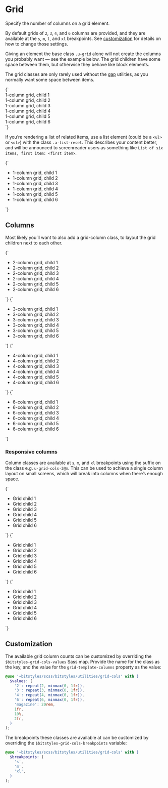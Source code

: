 
<Meta title="Utilities/grid-cols" />

# Grid

Specify the number of columns on a grid element.

By default grids of `2`, `3`, `4`, and `6` columns are provided, and they are available at the `s`, `m`, `l`, and `xl` breakpoints. See [customization](#customization) for details on how to change those settings.

Giving an element the base class `.u-grid` alone will not create the columns you probably want — see the example below. The grid children have some space between them, but otherwise they behave like block elements.

The grid classes are only rarely used without the [gap](/docs/utilities-gap--u-gap-l) utilities, as you normally want some space between items.

<Canvas>
  <Story name="u-grid">
    {`
      <div class="u-grid u-gap-l u-padding-m u-bg-gray-light">
        <div class="u-bg-background u-padding-m a-card">1-column grid, child 1</div>
        <div class="u-bg-background u-padding-m a-card">1-column grid, child 2</div>
        <div class="u-bg-background u-padding-m a-card">1-column grid, child 3</div>
        <div class="u-bg-background u-padding-m a-card">1-column grid, child 4</div>
        <div class="u-bg-background u-padding-m a-card">1-column grid, child 5</div>
        <div class="u-bg-background u-padding-m a-card">1-column grid, child 6</div>
      </div>
    `}
  </Story>
</Canvas>

If you’re rendering a list of related items, use a list element (could be a `<ul>` or `<ol>`) with the class `.a-list-reset`. This describes your content better, and will be announced to screenreader users as something like `List of six items, first item: <first item>`.

<Canvas>
  <Story name="u-grid (list)">
    {`
      <ul class="u-grid u-gap-l a-list-reset u-padding-m u-bg-gray-light">
        <li class="u-bg-background u-padding-m a-card">1-column grid, child 1</li>
        <li class="u-bg-background u-padding-m a-card">1-column grid, child 2</li>
        <li class="u-bg-background u-padding-m a-card">1-column grid, child 3</li>
        <li class="u-bg-background u-padding-m a-card">1-column grid, child 4</li>
        <li class="u-bg-background u-padding-m a-card">1-column grid, child 5</li>
        <li class="u-bg-background u-padding-m a-card">1-column grid, child 6</li>
      </ul>
    `}
  </Story>
</Canvas>

## Columns

Most likely you’ll want to also add a grid-column class, to layout the grid children next to each other.

<Canvas isColumn>
  <Story name="u-grid-cols-2">
    {`
      <ul class="u-grid u-gap-l u-grid-cols-2 u-padding-m u-bg-gray-light a-list-reset">
        <li class="u-bg-background u-padding-m a-card">2-column grid, child 1</li>
        <li class="u-bg-background u-padding-m a-card">2-column grid, child 2</li>
        <li class="u-bg-background u-padding-m a-card">2-column grid, child 3</li>
        <li class="u-bg-background u-padding-m a-card">2-column grid, child 4</li>
        <li class="u-bg-background u-padding-m a-card">2-column grid, child 5</li>
        <li class="u-bg-background u-padding-m a-card">2-column grid, child 6</li>
      </ul>
    `}
  </Story>
  <Story name="u-grid-cols-3">
    {`
      <ul class="u-grid u-gap-l u-grid-cols-3 u-padding-m u-bg-gray-light a-list-reset">
        <li class="u-bg-background u-padding-m a-card">3-column grid, child 1</li>
        <li class="u-bg-background u-padding-m a-card">3-column grid, child 2</li>
        <li class="u-bg-background u-padding-m a-card">3-column grid, child 3</li>
        <li class="u-bg-background u-padding-m a-card">3-column grid, child 4</li>
        <li class="u-bg-background u-padding-m a-card">3-column grid, child 5</li>
        <li class="u-bg-background u-padding-m a-card">3-column grid, child 6</li>
      </ul>
    `}
  </Story>
  <Story name="u-grid-cols-4">
    {`
      <ul class="u-grid u-gap-l u-grid-cols-4 u-padding-m u-bg-gray-light a-list-reset">
        <li class="u-bg-background u-padding-m a-card">4-column grid, child 1</li>
        <li class="u-bg-background u-padding-m a-card">4-column grid, child 2</li>
        <li class="u-bg-background u-padding-m a-card">4-column grid, child 3</li>
        <li class="u-bg-background u-padding-m a-card">4-column grid, child 4</li>
        <li class="u-bg-background u-padding-m a-card">4-column grid, child 5</li>
        <li class="u-bg-background u-padding-m a-card">4-column grid, child 6</li>
      </ul>
    `}
  </Story>
  <Story name="u-grid-cols-6">
    {`
      <ul class="u-grid u-gap-l u-grid-cols-6 u-padding-m u-bg-gray-light a-list-reset">
        <li class="u-bg-background u-padding-m a-card">6-column grid, child 1</li>
        <li class="u-bg-background u-padding-m a-card">6-column grid, child 2</li>
        <li class="u-bg-background u-padding-m a-card">6-column grid, child 3</li>
        <li class="u-bg-background u-padding-m a-card">6-column grid, child 4</li>
        <li class="u-bg-background u-padding-m a-card">6-column grid, child 5</li>
        <li class="u-bg-background u-padding-m a-card">6-column grid, child 6</li>
      </ul>
    `}
  </Story>
</Canvas>

### Responsive columns

Column classes are available at `s`, `m`, and `xl` breakpoints using the suffix on the class e.g. `u-grid-cols-3@m`. This can be used to achieve a single column layout on small screens, which will break into columns when there’s enough space.

<Canvas isColumn>
  <Story name="u-grid-cols-3@s">
    {`
      <ul class="u-grid u-gap-l u-grid-cols-3@s u-padding-m u-bg-gray-light a-list-reset">
        <li class="u-bg-background u-padding-m a-card">Grid child 1</li>
        <li class="u-bg-background u-padding-m a-card">Grid child 2</li>
        <li class="u-bg-background u-padding-m a-card">Grid child 3</li>
        <li class="u-bg-background u-padding-m a-card">Grid child 4</li>
        <li class="u-bg-background u-padding-m a-card">Grid child 5</li>
        <li class="u-bg-background u-padding-m a-card">Grid child 6</li>
      </ul>
    `}
  </Story>
  <Story name="u-grid-cols-3@m">
    {`
      <ul class="u-grid u-gap-l u-grid-cols-3@m u-padding-m u-bg-gray-light a-list-reset">
        <li class="u-bg-background u-padding-m a-card">Grid child 1</li>
        <li class="u-bg-background u-padding-m a-card">Grid child 2</li>
        <li class="u-bg-background u-padding-m a-card">Grid child 3</li>
        <li class="u-bg-background u-padding-m a-card">Grid child 4</li>
        <li class="u-bg-background u-padding-m a-card">Grid child 5</li>
        <li class="u-bg-background u-padding-m a-card">Grid child 6</li>
      </ul>
    `}
  </Story>
  <Story name="u-grid-cols-3@xl">
    {`
      <ul class="u-grid u-gap-l u-grid-cols-3@m u-padding-m u-bg-gray-light a-list-reset">
        <li class="u-bg-background u-padding-m a-card">Grid child 1</li>
        <li class="u-bg-background u-padding-m a-card">Grid child 2</li>
        <li class="u-bg-background u-padding-m a-card">Grid child 3</li>
        <li class="u-bg-background u-padding-m a-card">Grid child 4</li>
        <li class="u-bg-background u-padding-m a-card">Grid child 5</li>
        <li class="u-bg-background u-padding-m a-card">Grid child 6</li>
      </ul>
    `}
  </Story>
</Canvas>

## Customization

The available grid column counts can be customized by overriding the `$bitstyles-grid-cols-values` Sass map. Provide the name for the class as the key, and the value for the `grid-template-columns` property as the value:

```scss
@use '~bitstyles/scss/bitstyles/utilities/grid-cols' with (
  $values: (
    '2': repeat(2, minmax(0, 1fr)),
    '3': repeat(3, minmax(0, 1fr)),
    '4': repeat(4, minmax(0, 1fr)),
    '6': repeat(6, minmax(0, 1fr)),
    'magazine': 20rem,
    1fr,
    10%,
    2fr,
  )
);
```

The breakpoints these classes are available at can be customized by overriding the `$bitstyles-grid-cols-breakpoints` variable:

```scss
@use '~bitstyles/scss/bitstyles/utilities/grid-cols' with (
  $breakpoints: (
    's',
    'm',
    'xl',
  )
);
```
